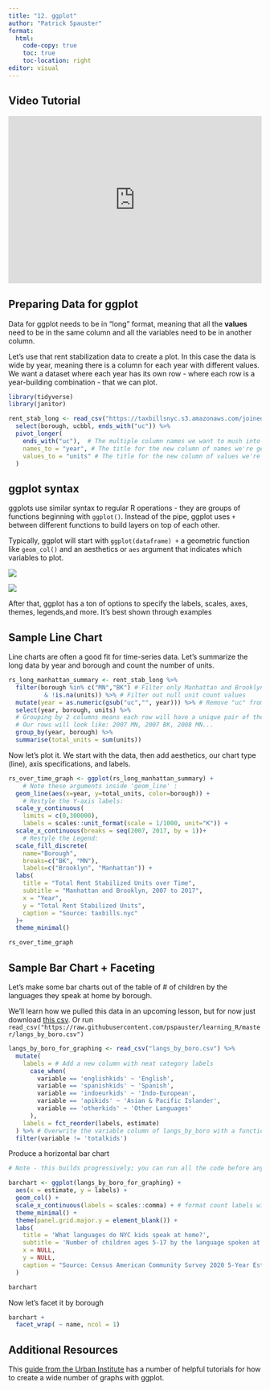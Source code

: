 ```yaml
---
title: "12. ggplot"
author: "Patrick Spauster"
format:
  html:
    code-copy: true
    toc: true
    toc-location: right
editor: visual
---
```


## Video Tutorial

```{=html}
<div style="max-width:608px"><div style="position:relative;padding-bottom:66.118421052632%"><iframe id="kaltura_player" src="https://cdnapisec.kaltura.com/p/1674401/sp/167440100/embedIframeJs/uiconf_id/23435151/partner_id/1674401?iframeembed=true&playerId=kaltura_player&entry_id=1_1z2obv8k&flashvars[streamerType]=auto&amp;flashvars[localizationCode]=en&amp;flashvars[sideBarContainer.plugin]=true&amp;flashvars[sideBarContainer.position]=left&amp;flashvars[sideBarContainer.clickToClose]=true&amp;flashvars[chapters.plugin]=true&amp;flashvars[chapters.layout]=vertical&amp;flashvars[chapters.thumbnailRotator]=false&amp;flashvars[streamSelector.plugin]=true&amp;flashvars[EmbedPlayer.SpinnerTarget]=videoHolder&amp;flashvars[dualScreen.plugin]=true&amp;flashvars[LeadWithHLSOnFlash]=true&amp;flashvars[Kaltura.addCrossoriginToIframe]=true&amp;&wid=1_peanbvbw" width="608" height="402" allowfullscreen webkitallowfullscreen mozAllowFullScreen allow="autoplay *; fullscreen *; encrypted-media *" sandbox="allow-downloads allow-forms allow-same-origin allow-scripts allow-top-navigation allow-pointer-lock allow-popups allow-modals allow-orientation-lock allow-popups-to-escape-sandbox allow-presentation allow-top-navigation-by-user-activation" frameborder="0" title="14. ggplot" style="position:absolute;top:0;left:0;width:100%;height:100%"></iframe></div></div>
```
## Preparing Data for ggplot

Data for ggplot needs to be in "long" format, meaning that all the **values** need to be in the same column and all the variables need to be in another column.

Let's use that rent stabilization data to create a plot. In this case the data is wide by year, meaning there is a column for each year with different values. We want a dataset where each year has its own row - where each row is a year-building combination - that we can plot.

```r
library(tidyverse)
library(janitor)

rent_stab_long <- read_csv("https://taxbillsnyc.s3.amazonaws.com/joined.csv") %>% 
  select(borough, ucbbl, ends_with("uc")) %>% 
  pivot_longer(
    ends_with("uc"),  # The multiple column names we want to mush into one column
    names_to = "year", # The title for the new column of names we're generating
    values_to = "units" # The title for the new column of values we're generating
  )
```

## ggplot syntax

ggplots use similar syntax to regular R operations - they are groups of functions beginning with `ggplot()`. Instead of the pipe, ggplot uses `+` between different functions to build layers on top of each other.

Typically, ggplot will start with `ggplot(dataframe) +` a geometric function like `geom_col()` and an aesthetics or `aes` argument that indicates which variables to plot.

![](images/ggcheatsheet1.jpeg)

![](images/ggcheatsheet2.jpeg)

After that, ggplot has a ton of options to specify the labels, scales, axes, themes, legends,and more. It's best shown through examples

## Sample Line Chart

Line charts are often a good fit for time-series data. Let's summarize the long data by year and borough and count the number of units.

```r

rs_long_manhattan_summary <- rent_stab_long %>% 
  filter(borough %in% c("MN","BK") # Filter only Manhattan and Brooklyn values
          & !is.na(units)) %>% # Filter out null unit count values
  mutate(year = as.numeric(gsub("uc","", year))) %>% # Remove "uc" from year values
  select(year, borough, units) %>% 
  # Grouping by 2 columns means each row will have a unique pair of the two columns' values.
  # Our rows will look like: 2007 MN, 2007 BK, 2008 MN... 
  group_by(year, borough) %>% 
  summarise(total_units = sum(units))

```

Now let's plot it. We start with the data, then add aesthetics, our chart type (line), axis specifications, and labels.

```r
rs_over_time_graph <- ggplot(rs_long_manhattan_summary) +
    # Note these arguments inside 'geom_line' :
  geom_line(aes(x=year, y=total_units, color=borough)) +
    # Restyle the Y-axis labels: 
  scale_y_continuous(
    limits = c(0,300000),
    labels = scales::unit_format(scale = 1/1000, unit="K")) +
  scale_x_continuous(breaks = seq(2007, 2017, by = 1))+
    # Restyle the Legend: 
  scale_fill_discrete(
    name="Borough",
    breaks=c("BK", "MN"),
    labels=c("Brooklyn", "Manhattan")) +
  labs(
    title = "Total Rent Stabilized Units over Time",
    subtitle = "Manhattan and Brooklyn, 2007 to 2017",
    x = "Year",
    y = "Total Rent Stabilized Units",
    caption = "Source: taxbills.nyc"
  )+
  theme_minimal()

rs_over_time_graph
```

## Sample Bar Chart + Faceting

Let's make some bar charts out of the table of \# of children by the languages they speak at home by borough.

We'll learn how we pulled this data in an upcoming lesson, but for now just download [this csv](https://github.com/pspauster/learning_R/blob/master/langs_by_boro.csv). Or run `read_csv("https://raw.githubusercontent.com/pspauster/learning_R/master/langs_by_boro.csv")`

```r

langs_by_boro_for_graphing <- read_csv("langs_by_boro.csv") %>%
  mutate(
    labels = # Add a new column with neat category labels
      case_when(
        variable == 'englishkids' ~ 'English',
        variable == 'spanishkids' ~ 'Spanish',
        variable == 'indoeurkids' ~ 'Indo-European',
        variable == 'apikids' ~ 'Asian & Pacific Islander',
        variable == 'otherkids' ~ 'Other Languages'
      ),
    labels = fct_reorder(labels, estimate)
  ) %>% # Overwrite the variable column of langs_by_boro with a function that tells R to order the variable column by the estimate column when it gets plotted (like a sort). If I wanted it ordered in the other direction I would put estimate inside of desc().
  filter(variable != 'totalkids')
```

Produce a horizontal bar chart

```r
# Note - this builds progressively; you can run all the code before any + sign as a step toward the final result.

barchart <- ggplot(langs_by_boro_for_graphing) +
  aes(x = estimate, y = labels) +
  geom_col() +
  scale_x_continuous(labels = scales::comma) + # format count labels with commas and thousands
  theme_minimal() +
  theme(panel.grid.major.y = element_blank()) +
  labs(
    title = 'What languages do NYC kids speak at home?',
    subtitle = 'Number of children ages 5-17 by the language spoken at home',
    x = NULL,
    y = NULL,
    caption = "Source: Census American Community Survey 2020 5-Year Estimates, Table B16007"
  )

barchart
```

Now let's facet it by borough

```r
barchart +
  facet_wrap( ~ name, ncol = 1)
```

## Additional Resources

This [guide from the Urban Institute](https://urbaninstitute.github.io/r-at-urban/graphics-guide.html) has a number of helpful tutorials for how to create a wide number of graphs with ggplot.
